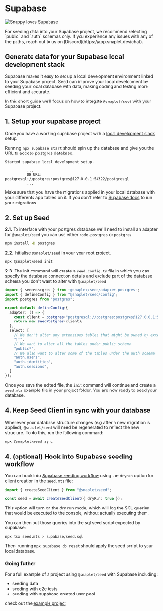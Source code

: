 
# Supabase

![Snappy loves Supabase](/seed/integrations/supabase/Snappy_supabase_doc_imagesvg.svg)

<Callout>
For seeding data into your Supabase project, we recommend selecting `public` and `auth` schemas only.
If you experience any issues with any of the paths, reach out to us on [Discord](https://app.snaplet.dev/chat).
</Callout>

## Generate data for your Supabase local development stack

Supabase makes it easy to set up a local development environment linked to your Supabase project.
Seed can improve your local development by seeding your local database with data, making coding and testing more efficient and accurate.

In this short guide we'll focus on how to integate `@snaplet/seed` with your Supabase project.

## 1. Setup your supabase project

Once you have a working supabase project with a [local development stack](https://supabase.com/docs/guides/cli/local-development) setup.

Running `npx supabase start` should spin up the database and give you the URL to access postgres database.

```
Started supabase local development setup.

          ...
          DB URL: postgresql://postgres:postgres@127.0.0.1:54322/postgresql
          ...
```

Make sure that you have the migrations applied in your local database with your differents app tables on it.
If you don't refer to [Supabase docs](https://supabase.com/docs/guides/cli/local-development#link-your-project) to run your migrations.

## 2. Set up Seed

**2.1.** To interface with your postgres database we'll need to install an adapter for `@snaplet/seed` you can use either `node-postgres` or `postgres`

```bash
npm install -D postgres
```

**2.2.** Initialise `@snaplet/seed` in your your root project.

```bash >_&nbsp;terminal
npx @snaplet/seed init
```

**2.3.** The init command will create a `seed.config.ts` file in which you can specify the database connection details and exclude part of the
database schema you don't want to alter with `@snaplet/seed`

```ts
import { SeedPostgres } from "@snaplet/seed/adapter-postgres";
import { defineConfig } from "@snaplet/seed/config";
import postgres from "postgres";

export default defineConfig({
  adapter: () => {
    const client = postgres("postgresql://postgres:postgres@127.0.0.1:54322/postgresql");
    return new SeedPostgres(client);
  },
  select: [
    // We don't alter any extensions tables that might be owned by extensions
    "!*", 
    // We want to alter all the tables under public schema
    "public*",
    // We also want to alter some of the tables under the auth schema
    "auth.users",
    "auth.identities",
    "auth.sessions",
  ]
});
```

Once you save the edited file, the `init` command will continue and create a `seed.mts` example file in your project folder.
You are now ready to seed your database.

## 4. Keep Seed Client in sync with your database

Whenever your database structure changes (e.g after a new migration is applied), `@snaplet/seed` will need be regenerated to reflect the new structure.
To do this, run the following command:

```bash >_&nbsp;terminal
npx @snaplet/seed sync
```

## 4. (optional) Hook into Supabase seeding workflow

You can hook into [Supabase seeding workflow](https://supabase.com/docs/guides/cli/local-development#add-sample-data) using the `dryRun` option for client creation in the `seed.mts` file:

```ts
import { createSeedClient } from "@snaplet/seed";

const seed = await createSeedClient({ dryRun: true });
```

This option will turn on the dry run mode, which will log the SQL queries that would be executed to the console, without actually executing them.

You can then put those queries into the sql seed script expected by supabase:

```bash
npx tsx seed.mts > supabase/seed.sql
```

Then, running `npx supabase db reset` should apply the seed script to your local database.


### Going futher

For a full example of a project using `@snaplet/seed` with Supabase including:

- seeding data
- seeding with e2e tests
- seeding with supabase created user pool

check out the [example project](https://github.com/snaplet/examples/tree/main/seed/supabase-twitter-clone)